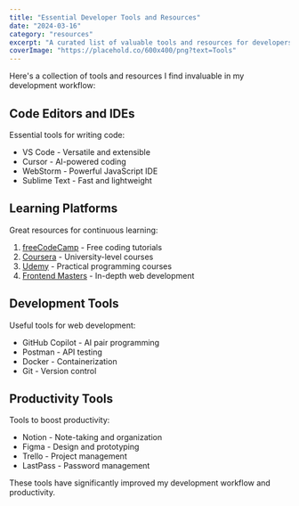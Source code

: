 ```yaml
---
title: "Essential Developer Tools and Resources"
date: "2024-03-16"
category: "resources"
excerpt: "A curated list of valuable tools and resources for developers."
coverImage: "https://placehold.co/600x400/png?text=Tools"
---
```


Here's a collection of tools and resources I find invaluable in my development workflow:

## Code Editors and IDEs

Essential tools for writing code:

- VS Code - Versatile and extensible
- Cursor - AI-powered coding
- WebStorm - Powerful JavaScript IDE
- Sublime Text - Fast and lightweight

## Learning Platforms

Great resources for continuous learning:

1. [freeCodeCamp](https://www.freecodecamp.org/) - Free coding tutorials
2. [Coursera](https://www.coursera.org/) - University-level courses
3. [Udemy](https://www.udemy.com/) - Practical programming courses
4. [Frontend Masters](https://frontendmasters.com/) - In-depth web development

## Development Tools

Useful tools for web development:

- GitHub Copilot - AI pair programming
- Postman - API testing
- Docker - Containerization
- Git - Version control

## Productivity Tools

Tools to boost productivity:

- Notion - Note-taking and organization
- Figma - Design and prototyping
- Trello - Project management
- LastPass - Password management

These tools have significantly improved my development workflow and productivity. 